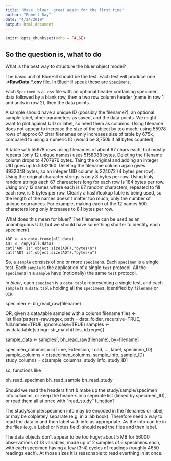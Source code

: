 ```yaml
---
title: "Make _bluer_ great again for the first time"
author: "Robert Day"
date: "4/24/2019"
output: html_document
---
```


```r
knitr::opts_chunk$set(echo = FALSE)
```

## So the question is, what to do

What is the best way to structure the bluer object model?

The basic unit of BlueHill should be the test. Each test will produce one __.\*RawData.\*.csv__ file. In BlueHill speak these are `Specimens`.

Each `Specimen` is a `.csv` file with an optional header containing specimen data followed by a blank row, then a two row column header (name in row 1 and units in row 2), then the data points.

A sample should have a unique ID (possibly the filename?), an optional sample label, other parameters as saved, and the data points. We might want to plot against UID or label, so need them as columns. Using filename does not appear to increase the size of the object by too much; using 55978 rows of approx 67 char filenames only increases size of table by 675k, compared to using a numeric ID (would be 3,750k if all bytes counted).

A table with 55978 rows using filenames of about 67 chars each, but mostly repeats (only 12 unique names) uses 5158088 bytes. Deleting the filename column drops to 4707976 bytes.
Taing the original and adding an integer UID goes up to 5382160. Deleting the filename column again gives 4932048 bytes; so an integer UID column is 224072 (4 bytes per row).
Using the original character strings is only 8 bytes per row. Using truly random strings each 67 chareacters long for each row is 184 bytes per row. Using only 12 names where each is 67 random characters, repeated to fill each row, is 8 bytes per row. Clearly a hash/lookup table is being used, so the length of the names doesn't matter too much; only the number of unique ocurrances. For example, making each of the 12 names 500 characters long only increases to 8.1 bytes per row.

What does this mean for bluer? The filename can be used as an unambiguous UID, but we should have something shorter to identify each specimen().


```
ADF <- as.data.frame(all.data)
ADT <- copy(all.data)
cat("ADF is",object.size(ADF),"bytes\n")
cat("ADT is",object.size(ADT),"bytes\n")
```

So, a `sample` consists of one or more `specimen`s. Each `specimen` is a single test. Each `sample` is the application of a single `test` protocol. All the `specimen`s in a `sample` have (notionally) the same `test` protocol.

In _bluer_, each `specimen` is a `data.table` representing a single test, and each `sample` is a `data.table` holding all the `specimen`s, identified by `filename` or `UID`.

specimen <- bh_read_raw(filename)

OR, given a data.table samples with a column filename
files <- list.files(pattern=raw.regex, path = data_folder, 
                    recursive=TRUE, full.names=TRUE, ignore.case=TRUE)
samples <- as.data.table(stringr::str_match(files, id.regex))

sample_data <- samples[, 
                       bh_read_raw(filename), 
                       by=filename]
                       
specimen_columns = c(Time, Extension, Load, ..., label, specimen_ID)
sample_columns   = c(specimen_columns, sample_info, sample_ID)
study_columns    = c(sample_columns, study_info, study_ID]

so, functions like

bh_read_specimen
bh_read_sample
bh_read_study

Should we read the headers first & make up the study/sample/specimen info columns,
or keep the headers in a seperate list (linked by specimen_ID),
or read them all at once with "read_study" function?

The study/sample/specimen info may be encoded in the filenames or label, or may be
colpletely separate (e.g. in a lab book). Therefore need a way to read the data in and then label with info as appropriate. As the info can be in the files (e.g. a Label or Notes field) should read the files and then label.

The data objects don't appear to be too huge; about 5 MB for 56000 observations of 13 variables, made up of 2 samples of 6 specimens each, with each specimen having a few (3-4) cycles of readings (roughly 4650 readings each). At those sizes it is reasonable to read everthing in at once.
